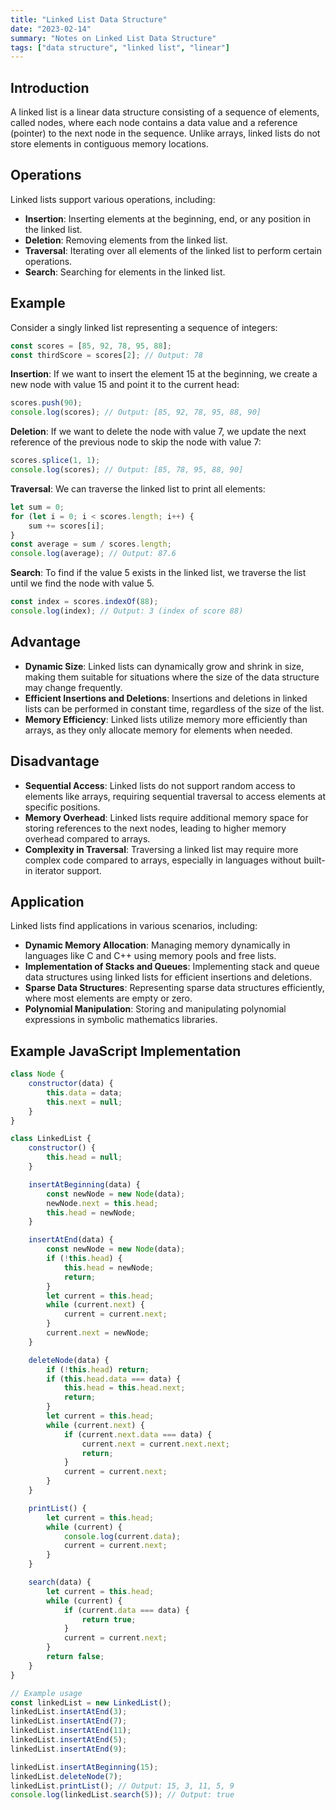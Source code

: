 ```yaml
---
title: "Linked List Data Structure"
date: "2023-02-14"
summary: "Notes on Linked List Data Structure"
tags: ["data structure", "linked list", "linear"]
---
```


## Introduction
A linked list is a linear data structure consisting of a sequence of elements, called nodes, where each node contains a data value and a reference (pointer) to the next node in the sequence. Unlike arrays, linked lists do not store elements in contiguous memory locations.

## Operations
Linked lists support various operations, including:
- **Insertion**: Inserting elements at the beginning, end, or any position in the linked list.
- **Deletion**: Removing elements from the linked list.
- **Traversal**: Iterating over all elements of the linked list to perform certain operations.
- **Search**: Searching for elements in the linked list.

## Example
Consider a singly linked list representing a sequence of integers: 
```javascript
const scores = [85, 92, 78, 95, 88];
const thirdScore = scores[2]; // Output: 78
```
**Insertion**: If we want to insert the element 15 at the beginning, we create a new node with value 15 and point it to the current head:
```javascript
scores.push(90);
console.log(scores); // Output: [85, 92, 78, 95, 88, 90]
```
**Deletion**: If we want to delete the node with value 7, we update the next reference of the previous node to skip the node with value 7:
```javascript
scores.splice(1, 1);
console.log(scores); // Output: [85, 78, 95, 88, 90]
```
**Traversal**: We can traverse the linked list to print all elements:
```javascript
let sum = 0;
for (let i = 0; i < scores.length; i++) {
    sum += scores[i];
}
const average = sum / scores.length;
console.log(average); // Output: 87.6
```
**Search**: To find if the value 5 exists in the linked list, we traverse the list until we find the node with value 5.
```javascript
const index = scores.indexOf(88);
console.log(index); // Output: 3 (index of score 88)
```

## Advantage
- **Dynamic Size**: Linked lists can dynamically grow and shrink in size, making them suitable for situations where the size of the data structure may change frequently.
- **Efficient Insertions and Deletions**: Insertions and deletions in linked lists can be performed in constant time, regardless of the size of the list.
- **Memory Efficiency**: Linked lists utilize memory more efficiently than arrays, as they only allocate memory for elements when needed.

## Disadvantage
- **Sequential Access**: Linked lists do not support random access to elements like arrays, requiring sequential traversal to access elements at specific positions.
- **Memory Overhead**: Linked lists require additional memory space for storing references to the next nodes, leading to higher memory overhead compared to arrays.
- **Complexity in Traversal**: Traversing a linked list may require more complex code compared to arrays, especially in languages without built-in iterator support.

## Application
Linked lists find applications in various scenarios, including:
- **Dynamic Memory Allocation**: Managing memory dynamically in languages like C and C++ using memory pools and free lists.
- **Implementation of Stacks and Queues**: Implementing stack and queue data structures using linked lists for efficient insertions and deletions.
- **Sparse Data Structures**: Representing sparse data structures efficiently, where most elements are empty or zero.
- **Polynomial Manipulation**: Storing and manipulating polynomial expressions in symbolic mathematics libraries.


## Example JavaScript Implementation
```javascript
class Node {
    constructor(data) {
        this.data = data;
        this.next = null;
    }
}

class LinkedList {
    constructor() {
        this.head = null;
    }

    insertAtBeginning(data) {
        const newNode = new Node(data);
        newNode.next = this.head;
        this.head = newNode;
    }

    insertAtEnd(data) {
        const newNode = new Node(data);
        if (!this.head) {
            this.head = newNode;
            return;
        }
        let current = this.head;
        while (current.next) {
            current = current.next;
        }
        current.next = newNode;
    }

    deleteNode(data) {
        if (!this.head) return;
        if (this.head.data === data) {
            this.head = this.head.next;
            return;
        }
        let current = this.head;
        while (current.next) {
            if (current.next.data === data) {
                current.next = current.next.next;
                return;
            }
            current = current.next;
        }
    }

    printList() {
        let current = this.head;
        while (current) {
            console.log(current.data);
            current = current.next;
        }
    }

    search(data) {
        let current = this.head;
        while (current) {
            if (current.data === data) {
                return true;
            }
            current = current.next;
        }
        return false;
    }
}

// Example usage
const linkedList = new LinkedList();
linkedList.insertAtEnd(3);
linkedList.insertAtEnd(7);
linkedList.insertAtEnd(11);
linkedList.insertAtEnd(5);
linkedList.insertAtEnd(9);

linkedList.insertAtBeginning(15);
linkedList.deleteNode(7);
linkedList.printList(); // Output: 15, 3, 11, 5, 9
console.log(linkedList.search(5)); // Output: true
```

